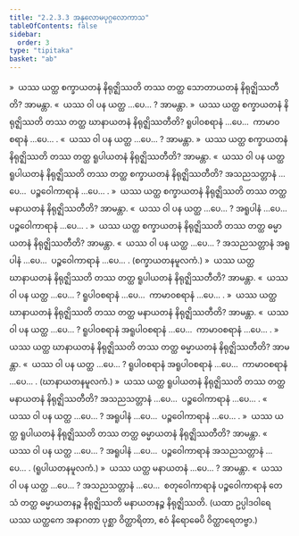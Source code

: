 ```yaml
---
title: "2.2.3.3 အနုလောမပုဂ္ဂလောကာသ"
tableOfContents: false
sidebar:
  order: 3
type: "tipitaka"
basket: "ab"
---
```



<DynamicBreadcrumb />

<Division number="138">

<Paragraph number="1155">
»  ယဿ ယတ္ထ စက္ခာယတနံ နိရုဇ္ဈိဿတိ တဿ တတ္ထ သောတာယတနံ နိရုဇ္ဈိဿတီတိ? အာမန္တာ.
</Paragraph>

<Paragraph number="1156">
«  ယဿ ဝါ ပန ယတ္ထ …ပေ… ? အာမန္တာ.
</Paragraph>

<Paragraph number="1157">
»  ယဿ ယတ္ထ စက္ခာယတနံ နိရုဇ္ဈိဿတိ တဿ တတ္ထ ဃာနာယတနံ နိရုဇ္ဈိဿတီတိ?
</Paragraph>

<Paragraph number="1158">
ရူပါဝစရာနံ …ပေ…  ကာမာဝစရာနံ …ပေ… .
</Paragraph>

<Paragraph number="1159">
«  ယဿ ဝါ ပန ယတ္ထ …ပေ… ? အာမန္တာ.
</Paragraph>

<Paragraph number="1160">
»  ယဿ ယတ္ထ စက္ခာယတနံ နိရုဇ္ဈိဿတိ တဿ တတ္ထ ရူပါယတနံ နိရုဇ္ဈိဿတီတိ? အာမန္တာ.
</Paragraph>

<Paragraph number="1161">
«  ယဿ ဝါ ပန ယတ္ထ ရူပါယတနံ နိရုဇ္ဈိဿတိ တဿ တတ္ထ စက္ခာယတနံ နိရုဇ္ဈိဿတီတိ?
</Paragraph>

<Paragraph number="1162">
အသညသတ္တာနံ …ပေ…  ပဉ္စဝေါကာရာနံ …ပေ… .
</Paragraph>

<Paragraph number="1163">
»  ယဿ ယတ္ထ စက္ခာယတနံ နိရုဇ္ဈိဿတိ တဿ တတ္ထ မနာယတနံ နိရုဇ္ဈိဿတီတိ? အာမန္တာ.
</Paragraph>

<Paragraph number="1164">
«  ယဿ ဝါ ပန ယတ္ထ …ပေ… ?
</Paragraph>

<Paragraph number="1165">
အရူပါနံ …ပေ…  ပဉ္စဝေါကာရာနံ …ပေ… .
</Paragraph>

<Paragraph number="1166">
»  ယဿ ယတ္ထ စက္ခာယတနံ နိရုဇ္ဈိဿတိ တဿ တတ္ထ ဓမ္မာယတနံ နိရုဇ္ဈိဿတီတိ? အာမန္တာ.
</Paragraph>

<Paragraph number="1167">
«  ယဿ ဝါ ပန ယတ္ထ …ပေ… ?
</Paragraph>

<Paragraph number="1168">
အသညသတ္တာနံ အရူပါနံ …ပေ…  ပဉ္စဝေါကာရာနံ …ပေ… . (စက္ခာယတနမူလကံ.)
</Paragraph>

</Division>
<Division number="139">

<Paragraph number="1169">
»  ယဿ ယတ္ထ ဃာနာယတနံ နိရုဇ္ဈိဿတိ တဿ တတ္ထ ရူပါယတနံ နိရုဇ္ဈိဿတီတိ? အာမန္တာ.
</Paragraph>

<Paragraph number="1170">
«  ယဿ ဝါ ပန ယတ္ထ …ပေ… ?
</Paragraph>

<Paragraph number="1171">
ရူပါဝစရာနံ …ပေ…  ကာမာဝစရာနံ …ပေ… .
</Paragraph>

<Paragraph number="1172">
»  ယဿ ယတ္ထ ဃာနာယတနံ နိရုဇ္ဈိဿတိ တဿ တတ္ထ မနာယတနံ နိရုဇ္ဈိဿတီတိ? အာမန္တာ.
</Paragraph>

<Paragraph number="1173">
«  ယဿ ဝါ ပန ယတ္ထ …ပေ… ?
</Paragraph>

<Paragraph number="1174">
ရူပါဝစရာနံ အရူပါဝစရာနံ …ပေ…  ကာမာဝစရာနံ …ပေ… .
</Paragraph>

<Paragraph number="1175">
»  ယဿ ယတ္ထ ဃာနာယတနံ နိရုဇ္ဈိဿတိ တဿ တတ္ထ ဓမ္မာယတနံ နိရုဇ္ဈိဿတီတိ? အာမန္တာ.
</Paragraph>

<Paragraph number="1176">
«  ယဿ ဝါ ပန ယတ္ထ …ပေ… ?
</Paragraph>

<Paragraph number="1177">
ရူပါဝစရာနံ အရူပါဝစရာနံ …ပေ…  ကာမာဝစရာနံ …ပေ… . (ဃာနာယတနမူလကံ.)
</Paragraph>

</Division>
<Division number="140">

<Paragraph number="1178">
»  ယဿ ယတ္ထ ရူပါယတနံ နိရုဇ္ဈိဿတိ တဿ တတ္ထ မနာယတနံ နိရုဇ္ဈိဿတီတိ?
</Paragraph>

<Paragraph number="1179">
အသညသတ္တာနံ …ပေ…  ပဉ္စဝေါကာရာနံ …ပေ… .
</Paragraph>

<Paragraph number="1180">
«  ယဿ ဝါ ပန ယတ္ထ …ပေ… ?
</Paragraph>

<Paragraph number="1181">
အရူပါနံ …ပေ…  ပဉ္စဝေါကာရာနံ …ပေ… .
</Paragraph>

<Paragraph number="1182">
»  ယဿ ယတ္ထ ရူပါယတနံ နိရုဇ္ဈိဿတိ တဿ တတ္ထ ဓမ္မာယတနံ နိရုဇ္ဈိဿတီတိ? အာမန္တာ.
</Paragraph>

<Paragraph number="1183">
«  ယဿ ဝါ ပန ယတ္ထ …ပေ… ?
</Paragraph>

<Paragraph number="1184">
အရူပါနံ …ပေ…  ပဉ္စဝေါကာရာနံ အသညသတ္တာနံ …ပေ… . (ရူပါယတနမူလကံ.)
</Paragraph>

</Division>
<Division number="141">

<Paragraph number="1185">
»  ယဿ ယတ္ထ မနာယတနံ …ပေ… ? အာမန္တာ.
</Paragraph>

<Paragraph number="1186">
«  ယဿ ဝါ ပန ယတ္ထ …ပေ… ?
</Paragraph>

<Paragraph number="1187">
အသညသတ္တာနံ …ပေ…  စတုဝေါကာရာနံ ပဉ္စဝေါကာရာနံ တေသံ တတ္ထ ဓမ္မာယတနဉ္စ နိရုဇ္ဈိဿတိ မနာယတနဉ္စ နိရုဇ္ဈိဿတိ. (ယထာ ဥပ္ပါဒဝါရေ ယဿ ယတ္ထကေ အနာဂတာ ပုစ္ဆာ ဝိတ္ထာရိတာ, ဧဝံ နိရောဓေပိ ဝိတ္ထာရေတဗ္ဗာ.)
</Paragraph>
</Division>